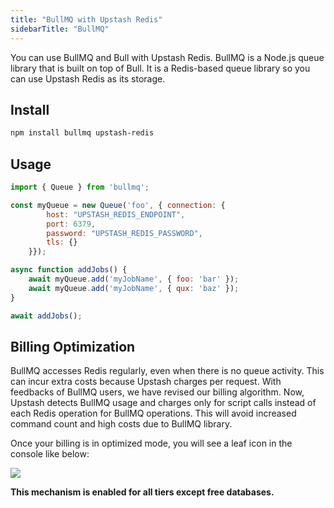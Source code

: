 ```yaml
---
title: "BullMQ with Upstash Redis"
sidebarTitle: "BullMQ"
---
```



You can use BullMQ and Bull with Upstash Redis. BullMQ is a Node.js queue library that is built on top of Bull. It is a Redis-based queue library so you can use Upstash Redis as its storage.

## Install

```bash
npm install bullmq upstash-redis
```

## Usage

```javascript
import { Queue } from 'bullmq';

const myQueue = new Queue('foo', { connection: {
        host: "UPSTASH_REDIS_ENDPOINT",
        port: 6379,
        password: "UPSTASH_REDIS_PASSWORD",
        tls: {}
    }});

async function addJobs() {
    await myQueue.add('myJobName', { foo: 'bar' });
    await myQueue.add('myJobName', { qux: 'baz' });
}

await addJobs();
```

## Billing Optimization
BullMQ accesses Redis regularly, even when there is no queue activity. This can incur extra costs because Upstash charges per request. With feedbacks of BullMQ users, we have revised our billing algorithm. Now, Upstash detects BullMQ usage and charges only for script calls instead of each Redis operation for BullMQ operations. This will avoid increased command count and high costs due to BullMQ library.


Once your billing is in optimized mode, you will see a leaf icon in the console like below: 

<img src="/img/eco.png" class="eco-centered-icon"   />

**This mechanism is enabled for all tiers except free databases.**
